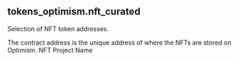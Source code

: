 ## tokens_optimism.nft_curated 
Selection of NFT token addresses.


<ParamField path="contract_address">
The contract address is the unique address of where the NFTs are stored on Optimism.
</ParamField>
<ParamField path="name">
NFT Project Name
</ParamField>
